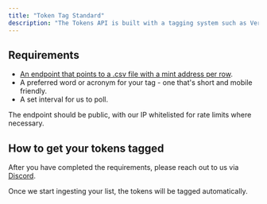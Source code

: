 ```yaml
---
title: "Token Tag Standard"
description: "The Tokens API is built with a tagging system such as Verified, LSTs and more. In this section, we will be going through how you can get your tokens tagged for better visibility on Jupiter UI or via the Tokens API."
---
```


## Requirements

* [An endpoint that points to a .csv file with a mint address per row](https://raw.githubusercontent.com/jup-ag/token-list/main/examples/sample_tags.csv).
* A preferred word or acronym for your tag - one that's short and mobile friendly.
* A set interval for us to poll.

The endpoint should be public, with our IP whitelisted for rate limits where necessary.

## How to get your tokens tagged

After you have completed the requirements, please reach out to us via [Discord](https://discord.gg/jup).

Once we start ingesting your list, the tokens will be tagged automatically.

